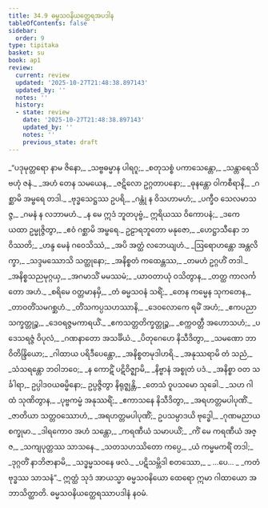 ```yaml
---
title: 34.9 ဓမ္မသဝနိယတ္ထေရအပဒါန
tableOfContents: false
sidebar:
  order: 9
type: tipitaka
basket: su
book: ap1
review:
  current: review
  updated: '2025-10-27T21:48:38.897143'
  updated_by: ''
  notes: ''
  history:
  - state: review
    date: '2025-10-27T21:48:38.897143'
    updated_by: ''
    notes: ''
    previous_state: draft
---
```



<ReviewStatus review={frontmatter.review} showDetails={true} />

<HypothesisAnnotation frontmatter={frontmatter} />

<DynamicBreadcrumb />

<Division number="111" book="ap1" e="ch" v="20" p="314">

<Paragraph number="3841" type="verses" book="ap1">
_“ပဒုမုတ္တရော နာမ ဇိနော,_  
_သဗ္ဗဓမ္မာန ပါရဂူ;_  
_စတုသစ္စံ ပကာသေန္တော,_  
_သန္တာရေသိ ဗဟုံ ဇနံ._  

</Paragraph>

</Division>
<Division number="112" book="ap1" e="ch" v="20" p="314">

<Paragraph number="3842" type="verses" book="ap1">
_အဟံ တေန သမယေန,_  
_ဇဋိလော ဥဂ္ဂတာပနော;_  
_ဓုနန္တော ဝါကစီရာနိ,_  
_ဂစ္ဆာမိ အမ္ဗရေ တဒါ._  

</Paragraph>

</Division>
<Division number="113" book="ap1" e="ch" v="20" p="314">

<Paragraph number="3843" type="verses" book="ap1">
_ဗုဒ္ဓသေဋ္ဌဿ ဥပရိ,_  
_ဂန္တုံ န ဝိသဟာမဟံ;_  
_ပက္ခီဝ သေလမာသဇ္ဇ,_  
_ဂမနံ န လဘာမဟံ._  

</Paragraph>

</Division>
<Division number="114" book="ap1" e="ch" v="20" p="315">

<Paragraph number="3844" type="verses" book="ap1">
_န မေ ဣဒံ ဘူတပုဗ္ဗံ,_  
ဣရိယဿ ဝိကောပနံ;_  
_ဒကေ ယထာ ဥမ္မုဇ္ဇိတွာ,_  
_ဧဝံ ဂစ္ဆာမိ အမ္ဗရေ._  

</Paragraph>

</Division>
<Division number="115" book="ap1" e="ch" v="20" p="315">

<Paragraph number="3845" type="verses" book="ap1">
ဥဠာရဘူတော မနုဇော,_  
_ဟေဋ္ဌာသီနော ဘဝိဿတိ;_  
_ဟန္ဒ မေနံ ဂဝေသိဿံ,_  
_အပိ အတ္ထံ လဘေယျဟံ._  

</Paragraph>

</Division>
<Division number="116" book="ap1" e="ch" v="20" p="315">

<Paragraph number="3846" type="verses" book="ap1">
_ဩရောဟန္တော အန္တလိက္ခာ,_  
_သဒ္ဒမဿောသိ သတ္ထုနော;_  
_အနိစ္စတံ ကထေန္တဿ,_  
_တမဟံ ဥဂ္ဂဟိံ တဒါ._  

</Paragraph>

</Division>
<Division number="117" book="ap1" e="ch" v="20" p="315">

<Paragraph number="3847" type="verses" book="ap1">
_အနိစ္စသညမုဂ္ဂယှ,_  
_အဂမာသိံ မမဿမံ;_  
_ယာဝတာယုံ ဝသိတွာန,_  
_တတ္ထ ကာလင်္ကတော အဟံ._  

</Paragraph>

</Division>
<Division number="118" book="ap1" e="ch" v="20" p="315">

<Paragraph number="3848" type="verses" book="ap1">
_စရိမေ ဝတ္တမာနမှိ,_  
_တံ ဓမ္မသဝနံ သရိံ;_  
_တေန ကမ္မေန သုကတေန,_  
_တာဝတိံသမဂစ္ဆဟံ._  

</Paragraph>

</Division>
<Division number="119" book="ap1" e="ch" v="20" p="315">

<Paragraph number="3849" type="verses" book="ap1">
_တိံသကပ္ပသဟဿာနိ,_  
_ဒေဝလောကေ ရမိံ အဟံ;_  
_ဧကပညာသက္ခတ္တုဉ္စ,_  
_ဒေဝရဇ္ဇမကာရယိံ._  

</Paragraph>

</Division>
<Division number="120" book="ap1" e="ch" v="20" p="315">

<Paragraph number="3850" type="verses" book="ap1">
_ဧကသတ္တတိက္ခတ္တုဉ္စ,_  
_စက္ကဝတ္တီ အဟောသဟံ;_  
_ပဒေသရဇ္ဇံ ဝိပုလံ,_  
_ဂဏနာတော အသင်္ခိယံ._  

</Paragraph>

</Division>
<Division number="121" book="ap1" e="ch" v="20" p="315">

<Paragraph number="3851" type="verses" book="ap1">
_ပိတုဂေဟေ နိသီဒိတွာ,_  
_သမဏော ဘာဝိတိန္ဒြိယော;_  
_ဂါထာယ ပရိဒီပေန္တော,_  
_အနိစ္စတမုဒါဟရိ._  

</Paragraph>

</Division>
<Division number="122" book="ap1" e="ch" v="20" p="315">

<Paragraph number="3852" type="verses" book="ap1">
_အနုဿရာမိ တံ သညံ,_  
_သံသရန္တော ဘဝါဘဝေ;_  
_န ကောဋိံ ပဋိဝိဇ္ဈာမိ,_  
_နိဗ္ဗာနံ အစ္စုတံ ပဒံ._  

</Paragraph>

</Division>
<Division number="123" book="ap1" e="ch" v="20" p="315">

<Paragraph number="3853" book="ap1">
_အနိစ္စာ ဝတ သင်္ခါရာ,_  
ဥပ္ပါဒဝယဓမ္မိနော;_  
ဥပ္ပဇ္ဇိတွာ နိရုဇ္ဈန္တိ,_  
_တေသံ ဝူပသမော သုခေါ._  

</Paragraph>

</Division>
<Division number="124" book="ap1" e="ch" v="20" p="315">

<Paragraph number="3854" type="verses" book="ap1">
_သဟ ဂါထံ သုဏိတွာန,_  
_ပုဗ္ဗကမ္မံ အနုဿရိံ;_  
_ဧကာသနေ နိသီဒိတွာ,_  
_အရဟတ္တမပါပုဏိံ._  

</Paragraph>

</Division>
<Division number="125" book="ap1" e="ch" v="20" p="315">

<Paragraph number="3855" type="verses" book="ap1">
_ဇာတိယာ သတ္တဝဿောဟံ,_  
_အရဟတ္တမပါပုဏိံ;_  
ဥပသမ္ပာဒယိ ဗုဒ္ဓေါ,_  
_ဂုဏမညာယ စက္ခုမာ._  

</Paragraph>

</Division>
<Division number="126" book="ap1" e="ch" v="20" p="316">

<Paragraph number="3856" type="verses" book="ap1">
_ဒါရကောဝ အဟံ သန္တော,_  
_ကရဏီယံ သမာပယိံ;_  
_ကိံ မေ ကရဏီယံ အဇ္ဇ,_  
_သကျပုတ္တဿ သာသနေ._  

</Paragraph>

</Division>
<Division number="127" book="ap1" e="ch" v="20" p="316">

<Paragraph number="3857" type="verses" book="ap1">
_သတသဟဿိတော ကပ္ပေ,_  
_ယံ ကမ္မမကရိံ တဒါ;_  
_ဒုဂ္ဂတိံ နာဘိဇာနာမိ,_  
_သဒ္ဓမ္မသဝနေ ဖလံ._  

</Paragraph>

</Division>
<Division number="128" book="ap1" e="ch" v="20" p="316">

<Paragraph number="3858" type="verses" book="ap1">
_ပဋိသမ္ဘိဒါ စတဿော,_  
_ …ပေ… _  
_ကတံ ဗုဒ္ဓဿ သာသနံ”._  

</Paragraph>

<Paragraph number="3859" book="ap1">
ဣတ္ထံ သုဒံ အာယသ္မာ ဓမ္မသဝနိယော ထေရော ဣမာ ဂါထာယော အဘာသိတ္ထာတိ.

</Paragraph>
</Division>

<Paragraph number="3860" type="center" book="ap1">
ဓမ္မသဝနိယတ္ထေရဿာပဒါနံ နဝမံ.
</Paragraph>